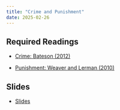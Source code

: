 ```yaml
---
title: "Crime and Punishment"
date: 2025-02-26
---
```

  
## Required Readings
  
  - [Crime: Bateson (2012)](/files/crime-victimization-and-political-participation.pdf)

- [Punishment: Weaver and Lerman (2010)](/files/political-consequences-of-the-carceral-state.pdf)

## Slides

- [Slides](/slides/c3-crime.html)

